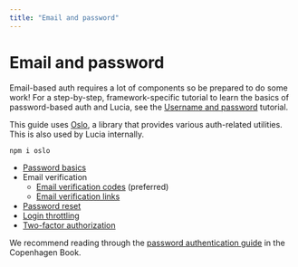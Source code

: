 ```yaml
---
title: "Email and password"
---
```


# Email and password

Email-based auth requires a lot of components so be prepared to do some work! For a step-by-step, framework-specific tutorial to learn the basics of password-based auth and Lucia, see the [Username and password](/tutorials/username-and-password) tutorial.

This guide uses [Oslo](https://oslo.js.org), a library that provides various auth-related utilities. This is also used by Lucia internally.

```
npm i oslo
```

-   [Password basics](/guides/email-and-password/basics)
-   Email verification
    -   [Email verification codes](/guides/email-and-password/email-verification-codes) (preferred)
    -   [Email verification links](/guides/email-and-password/email-verification-links)
-   [Password reset](/guides/email-and-password/password-reset)
-   [Login throttling](/guides/email-and-password/login-throttling)
-   [Two-factor authorization](/guides/email-and-password/2fa)

We recommend reading through the [password authentication guide](https://thecopenhagenbook.com/password-authentication) in the Copenhagen Book.
